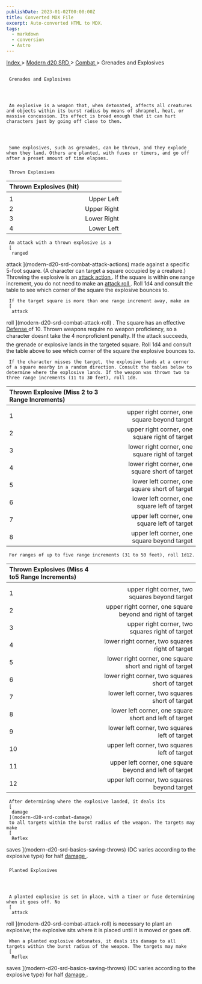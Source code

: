 ```yaml
---
publishDate: 2023-01-02T00:00:00Z
title: Converted MDX File
excerpt: Auto-converted HTML to MDX.
tags:
  - markdown
  - conversion
  - Astro
---
```







[
      Index
     ](-index)
     >
     [
      Modern d20 SRD
     ](modern-d20-srd-index)
     >
     [
      Combat
     ](modern-d20-srd-combat-index)
     > Grenades and Explosives
    





## 
     Grenades and Explosives
    



     An explosive is a weapon that, when detonated, affects all creatures and objects within its burst radius by means of shrapnel, heat, or massive concussion. Its effect is broad enough that it can hurt characters just by going off close to them.
    



     Some explosives, such as grenades, can be thrown, and they explode when they land. Others are planted, with fuses or timers, and go off after a preset amount of time elapses.
    


### 
     Thrown Explosives
    


| Thrown Explosives (hit) |  |
| :------------------------- | --: |
|  |  |
| 1 | Upper Left |
| 2 | Upper Right |
| 3 | Lower Right |
| 4 | Lower Left |




     An attack with a thrown explosive is a
     [
      ranged
  attack
     ](modern-d20-srd-combat-attack-actions)
     made against a specific 5-foot square. (A character can target a square occupied by a creature.) Throwing the explosive is an
     [
      attack
  action
     ](modern-d20-srd-combat-attack-actions)
     . If the square is within one range increment, you do not need to make an
     [
      attack
  roll
     ](modern-d20-srd-combat-attack-roll)
     . Roll 1d4 and consult the table to see which corner of the square the explosive bounces to.
    



     If the target square is more than one range increment away, make an
     [
      attack
  roll
     ](modern-d20-srd-combat-attack-roll)
     . The square has an effective
     [
      Defense
     ](modern-d20-srd-combat-defense)
     of 10. Thrown weapons require no weapon proficiency, so a character doesnt take the 4 nonproficient penalty. If the attack succeeds, the grenade or explosive lands in the targeted square. Roll 1d4 and consult the table above to see which corner of the square the explosive bounces to.
    



     If the character misses the target, the explosive lands at a corner of a square nearby in a random direction. Consult the tables below to determine where the explosive lands. If the weapon was thrown two to three range increments (11 to 30 feet), roll 1d8.
    


| Thrown Explosive (Miss 2 to 3 Range Increments) |  |
| :------------------------------------------------- | --: |
|  |  |
| 1 | upper right corner, one square beyond target |
| 2 | upper right corner, one square right of target |
| 3 | lower right corner, one square right of target |
| 4 | lower right corner, one square short of target |
| 5 | lower left corner, one square short of target |
| 6 | lower left corner, one square left of target |
| 7 | upper left corner, one square left of target |
| 8 | upper left corner, one square beyond target |




     For ranges of up to five range increments (31 to 50 feet), roll 1d12.
    


| Thrown Explosives (Miss 4 to5 Range Increments) |  |
| :------------------------------------------------- | --: |
|  |  |
| 1 | upper right corner, two squares beyond target |
| 2 | upper right corner, one square beyond and right of target |
| 3 | upper right corner, two squares right of target |
| 4 | lower right corner, two squares right of target |
| 5 | lower right corner, one square short and right of target |
| 6 | lower right corner, two squares short of target |
| 7 | lower left corner, two squares short of target |
| 8 | lower left corner, one square short and left of target |
| 9 | lower left corner, two squares left of target |
| 10 | upper left corner, two squares left of target |
| 11 | upper left corner, one square beyond and left of target |
| 12 | upper left corner, two squares beyond target |




     After determining where the explosive landed, it deals its
     [
      damage
     ](modern-d20-srd-combat-damage)
     to all targets within the burst radius of the weapon. The targets may make
     [
      Reflex
  saves
     ](modern-d20-srd-basics-saving-throws)
     (DC varies according to the explosive type) for half
     [
      damage
     ](modern-d20-srd-combat-damage)
     .
    


### 
     Planted Explosives
    



     A planted explosive is set in place, with a timer or fuse determining when it goes off. No
     [
      attack
  roll
     ](modern-d20-srd-combat-attack-roll)
     is necessary to plant an explosive; the explosive sits where it is placed until it is moved or goes off.
    



     When a planted explosive detonates, it deals its damage to all targets within the burst radius of the weapon. The targets may make
     [
      Reflex
  saves
     ](modern-d20-srd-basics-saving-throws)
     (DC varies according to the explosive type) for half
     [
      damage
     ](modern-d20-srd-combat-damage)
     .
    




